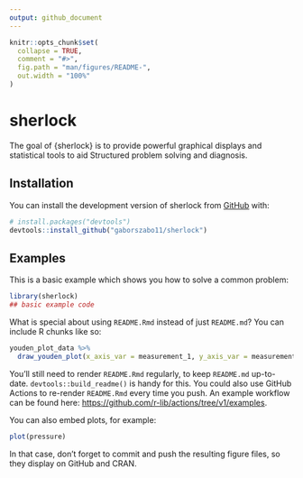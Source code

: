 ```yaml
---
output: github_document
---
```


<!-- README.md is generated from README.Rmd. Please edit that file -->

```r
knitr::opts_chunk$set(
  collapse = TRUE,
  comment = "#>",
  fig.path = "man/figures/README-",
  out.width = "100%"
)
```

# sherlock

<!-- badges: start -->
<!-- badges: end -->

The goal of {sherlock} is to provide powerful graphical displays and statistical tools to aid Structured problem solving and diagnosis.

## Installation

You can install the development version of sherlock from [GitHub](https://github.com/) with:

``` r
# install.packages("devtools")
devtools::install_github("gaborszabo11/sherlock")
```

## Examples

This is a basic example which shows you how to solve a common problem:

```r
library(sherlock)
## basic example code
```

What is special about using `README.Rmd` instead of just `README.md`? You can include R chunks like so:

```r
youden_plot_data %>% 
  draw_youden_plot(x_axis_var = measurement_1, y_axis_var = measurement_2, grouping_var = location, x_axis_label = "Trial 1", y_axis_label = "Trial 2")
```

You'll still need to render `README.Rmd` regularly, to keep `README.md` up-to-date. `devtools::build_readme()` is handy for this. You could also use GitHub Actions to re-render `README.Rmd` every time you push. An example workflow can be found here: <https://github.com/r-lib/actions/tree/v1/examples>.

You can also embed plots, for example:

```r
plot(pressure)
```

In that case, don't forget to commit and push the resulting figure files, so they display on GitHub and CRAN.
